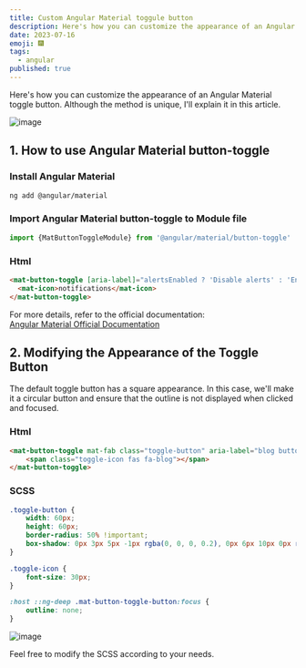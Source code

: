 ```yaml
---
title: Custom Angular Material toggule button
description: Here's how you can customize the appearance of an Angular Material toggle button. Although the method is unique, I'll explain it in this article.
date: 2023-07-16
emoji: 🎆
tags: 
  - angular
published: true
---
```


Here's how you can customize the appearance of an Angular Material toggle button. Although the method is unique, I'll explain it in this article.  

![image](/blog/46/1.png)  

## 1. How to use Angular Material button-toggle
### Install Angular Material
```bash
ng add @angular/material
```

### Import Angular Material button-toggle to Module file  
```ts
import {MatButtonToggleModule} from '@angular/material/button-toggle'
```

### Html  
```html
<mat-button-toggle [aria-label]="alertsEnabled ? 'Disable alerts' : 'Enable alerts'">
  <mat-icon>notifications</mat-icon>
</mat-button-toggle>
```

For more details, refer to the official documentation:    
[Angular Material Official Documentation](https://material.angular.io/components/button-toggle)  

## 2. Modifying the Appearance of the Toggle Button
The default toggle button has a square appearance. In this case, we'll make it a circular button and ensure that the outline is not displayed when clicked and focused.  

### Html
```html
<mat-button-toggle mat-fab class="toggle-button" aria-label="blog button" #blogButton>
    <span class="toggle-icon fas fa-blog"></span>
</mat-button-toggle>
```

### SCSS
```css
.toggle-button {
    width: 60px;
    height: 60px;
    border-radius: 50% !important;
    box-shadow: 0px 3px 5px -1px rgba(0, 0, 0, 0.2), 0px 6px 10px 0px rgba(0, 0, 0, 0.14), 0px 1px 18px 0px rgba(0, 0, 0, 0.12) !important;
}

.toggle-icon {
    font-size: 30px;
}

:host ::ng-deep .mat-button-toggle-button:focus {
    outline: none;
}
```

![image](/blog/46/2.png)  

Feel free to modify the SCSS according to your needs.